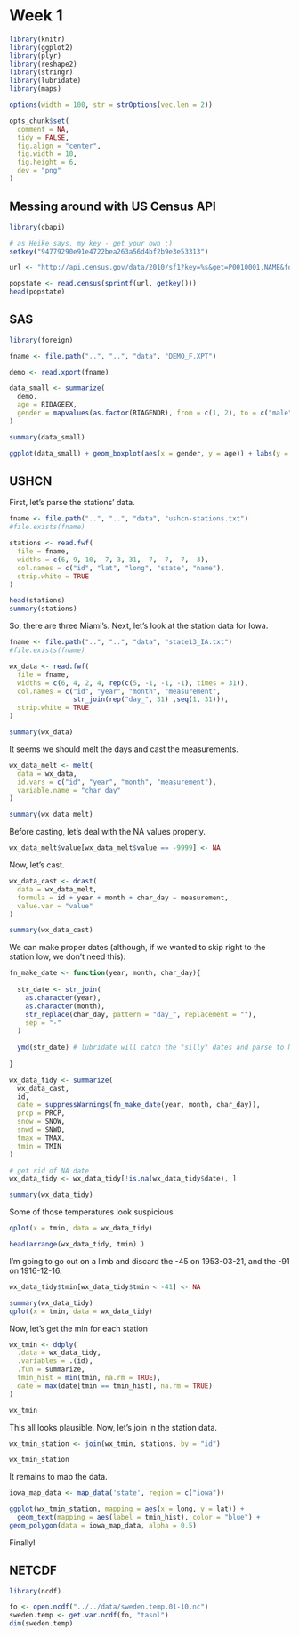 # Week 1

```r
library(knitr)
library(ggplot2)
library(plyr)
library(reshape2)
library(stringr)
library(lubridate)
library(maps)

options(width = 100, str = strOptions(vec.len = 2))

opts_chunk$set(
  comment = NA, 
  tidy = FALSE, 
  fig.align = "center", 
  fig.width = 10, 
  fig.height = 6,
  dev = "png"
)
```


## Messing around with US Census API

```r
library(cbapi)

# as Heike says, my key - get your own :)
setkey("94779290e91e4722bea263a56d4bf2b9e3e53313")

url <- "http://api.census.gov/data/2010/sf1?key=%s&get=P0010001,NAME&for=state:*"

popstate <- read.census(sprintf(url, getkey()))
head(popstate)
```

## SAS

```r
library(foreign)

fname <- file.path("..", "..", "data", "DEMO_F.XPT")

demo <- read.xport(fname)

data_small <- summarize(
  demo,
  age = RIDAGEEX,
  gender = mapvalues(as.factor(RIAGENDR), from = c(1, 2), to = c("male", "female"))
)

summary(data_small)

ggplot(data_small) + geom_boxplot(aes(x = gender, y = age)) + labs(y = "age (months)")
```

## USHCN

First, let's parse the stations' data.

```r
fname <- file.path("..", "..", "data", "ushcn-stations.txt")
#file.exists(fname)

stations <- read.fwf(
  file = fname,
  widths = c(6, 9, 10, -7, 3, 31, -7, -7, -7, -3),
  col.names = c("id", "lat", "long", "state", "name"),
  strip.white = TRUE
)

head(stations)
summary(stations)
```

So, there are three Miami's. Next, let's look at the station data for Iowa.

```r
fname <- file.path("..", "..", "data", "state13_IA.txt")
#file.exists(fname)

wx_data <- read.fwf(
  file = fname,
  widths = c(6, 4, 2, 4, rep(c(5, -1, -1, -1), times = 31)),
  col.names = c("id", "year", "month", "measurement", 
                str_join(rep("day_", 31) ,seq(1, 31))),
  strip.white = TRUE
)

summary(wx_data)
```

It seems we should melt the days and cast the measurements. 

```r
wx_data_melt <- melt(
  data = wx_data,
  id.vars = c("id", "year", "month", "measurement"),
  variable.name = "char_day"
)

summary(wx_data_melt)
```

Before casting, let's deal with the NA values properly.

```r
wx_data_melt$value[wx_data_melt$value == -9999] <- NA
```

Now, let's cast.

```r
wx_data_cast <- dcast(
  data = wx_data_melt,
  formula = id + year + month + char_day ~ measurement,
  value.var = "value"
)

summary(wx_data_cast)
```

We can make proper dates (although, if we wanted to skip right to the station low, we don't need this):

```r
fn_make_date <- function(year, month, char_day){
  
  str_date <- str_join(
    as.character(year),
    as.character(month),
    str_replace(char_day, pattern = "day_", replacement = ""),
    sep = "-"
  )
  
  ymd(str_date) # lubridate will catch the "silly" dates and parse to NA
    
}

wx_data_tidy <- summarize(
  wx_data_cast,
  id,
  date = suppressWarnings(fn_make_date(year, month, char_day)),
  prcp = PRCP,
  snow = SNOW,
  snwd = SNWD,
  tmax = TMAX,
  tmin = TMIN
)

# get rid of NA date
wx_data_tidy <- wx_data_tidy[!is.na(wx_data_tidy$date), ]

summary(wx_data_tidy)
```

Some of those temperatures look suspicious

```r
qplot(x = tmin, data = wx_data_tidy)

head(arrange(wx_data_tidy, tmin) )
```

I'm going to go out on a limb and discard the -45 on 1953-03-21, and the -91 on 1916-12-16.

```r
wx_data_tidy$tmin[wx_data_tidy$tmin < -41] <- NA

summary(wx_data_tidy)
qplot(x = tmin, data = wx_data_tidy)
```

Now, let's get the min for each station

```r
wx_tmin <- ddply(
  .data = wx_data_tidy,
  .variables = .(id),
  .fun = summarize,
  tmin_hist = min(tmin, na.rm = TRUE),
  date = max(date[tmin == tmin_hist], na.rm = TRUE)
)

wx_tmin
```

This all looks plausible. Now, let's join in the station data.

```r
wx_tmin_station <- join(wx_tmin, stations, by = "id")

wx_tmin_station
```

It remains to map the data.

```r
iowa_map_data <- map_data('state', region = c("iowa"))

ggplot(wx_tmin_station, mapping = aes(x = long, y = lat)) +
  geom_text(mapping = aes(label = tmin_hist), color = "blue") + 
geom_polygon(data = iowa_map_data, alpha = 0.5)
```

Finally!
  
  
## NETCDF 

```r
library(ncdf)

fo <- open.ncdf("../../data/sweden.temp.01-10.nc")
sweden.temp <- get.var.ncdf(fo, "tasol")
dim(sweden.temp)
```

##